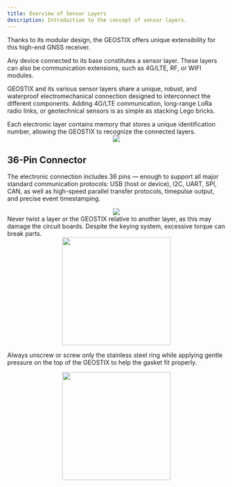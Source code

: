 ```yaml
---
title: Overview of Sensor Layers
description: Introduction to the concept of sensor layers.
---
```


Thanks to its modular design, the GEOSTIX offers unique extensibility for this high-end GNSS receiver.

Any device connected to its base constitutes a sensor layer. These layers can also be communication extensions, such as 4G/LTE, RF, or WIFI modules.

GEOSTIX and its various sensor layers share a unique, robust, and waterproof electromechanical connection designed to interconnect the different components. Adding 4G/LTE communication, long-range LoRa radio links, or geotechnical sensors is as simple as stacking Lego bricks.


<Aside type="tip" title="Plug & Play!">
  Each electronic layer contains memory that stores a unique identification number, allowing the GEOSTIX to recognize the connected layers.
</Aside>

<div style="display: flex; justify-content: center; gap: 2rem;">
  <img src="/docGeobsys/images/layers/interconnexion.png"/>
</div>

## 36-Pin Connector

The electronic connection includes 36 pins — enough to support all major standard communication protocols: USB (host or device), I2C, UART, SPI, CAN, as well as high-speed parallel transfer protocols, timepulse output, and precise event timestamping.

<div style="display: flex; justify-content: center; gap: 2rem;">
  <img src="/docGeobsys/images/layers/pinOut-Page.svg"/>
</div>

<Aside type="danger" title="Never do this!">
  Never twist a layer or the GEOSTIX relative to another layer, as this may damage the circuit boards. Despite the keying system, excessive torque can break parts.
  <div style="display: flex; justify-content: center; gap: 2rem;">
    <img src="/docGeobsys/images/layers/never_do_this.svg" width="250px"/>
  </div>

  Always unscrew or screw only the stainless steel ring while applying gentle pressure on the top of the GEOSTIX to help the gasket fit properly.
  <div style="display: flex; justify-content: center; gap: 2rem;">
    <img src="/docGeobsys/images/layers/always_unscrew.svg" width="250px"/>
  </div>
</Aside>